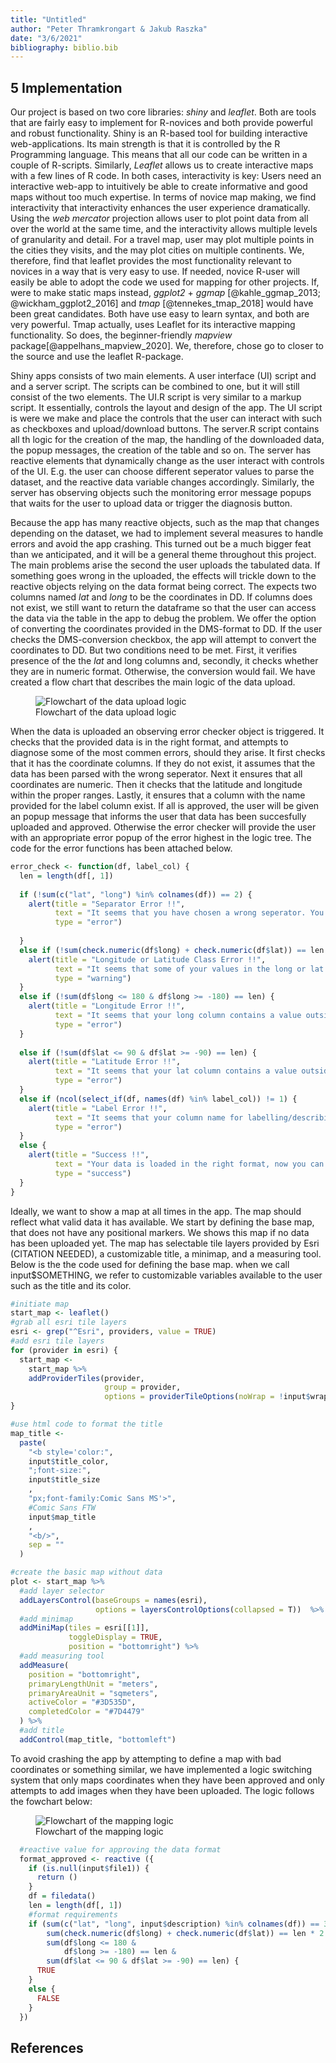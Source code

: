 ```yaml
---
title: "Untitled"
author: "Peter Thramkrongart & Jakub Raszka"
date: "3/6/2021"
bibliography: biblio.bib
---
```



## 5 Implementation

Our project is based on two core libraries: _shiny_ and _leaflet_. Both are tools that are fairly easy to implement for R-novices and both provide powerful and robust functionality. Shiny is an R-based tool for building interactive web-applications. Its main strength is that it is controlled by the R Programming language. This means that all our code can be written in a couple of R-scripts. Similarly, _Leaflet_ allows us to create interactive maps with a few lines of R code. In both cases, interactivity is key: Users need an interactive web-app to intuitively be able to create informative and good maps without too much expertise. In terms of novice map making, we find interactivity that interactivity enhances the user experience dramatically. Using the _web mercator_ projection allows user to plot point data from all over the world at the same time, and the interactivity allows multiple levels of granularity and detail. For a travel map, user may plot multiple points in the cities they visits, and the may plot cities on multiple continents. We, therefore, find that leaflet provides the most functionality relevant to novices in a way that is very easy to use. If needed, novice R-user will easily be able to adopt the code we used for mapping for other projects. If, were to make static maps instead, _ggplot2_ + _ggmap_ [@kahle_ggmap_2013; @wickham_ggplot2_2016] and _tmap_ [@tennekes_tmap_2018] would have been great candidates. Both have use easy to learn syntax, and both are very powerful. Tmap actually, uses Leaflet for its interactive mapping functionality. So does, the beginner-friendly _mapview_ package[@appelhans_mapview_2020]. We, therefore, chose go to closer to the source and use the leaflet R-package.

Shiny apps consists of two main elements. A user interface (UI) script and and a server script. The scripts can be combined to one, but it will still consist of the two elements. The UI.R script is very similar to a markup script. It essentially, controls the layout and design of the app. The UI script is were we make and place the controls that the user can interact with such as checkboxes and upload/download buttons. The server.R script contains all th logic for the creation of the map, the handling of the downloaded data, the popup messages, the creation of the table and so on. The server has reactive elements that dynamically change as the user interact with controls of the UI. E.g. the user can choose different seperator values to parse the dataset, and the reactive data variable changes accordingly. Similarly, the server has observing objects such the monitoring error message popups that waits for the user to upload data or trigger the diagnosis button.

Because the app has many reactive objects, such as the map that changes depending on the dataset, we had to implement several measures to handle errors and avoid the app crashing. This turned out be a much bigger feat than we anticipated, and it will be a general theme throughout this project. The main problems arise the second the user uploads the tabulated data. If something goes wrong in the uploaded, the effects will trickle down to the reactive objects relying on the data format being correct. The expects two columns named *lat* and *long* to be the coordinates in DD. If columns does not exist, we still want to return the dataframe so  that the user can access the data via the table in the app to debug the problem. We offer the option of converting the coordinates provided in the DMS-format to DD. If the user checks the DMS-conversion checkbox, the app will attempt to convert the coordinates to DD. But two conditions need to be met. First, it verifies presence of the the *lat* and long columns and, secondly, it checks whether they are in numeric format. Otherwise, the conversion would fail. We have created a flow chart that describes the main logic of the data upload. 

![Flowchart of the data upload logic](coords_flowchart.png)

When the data is uploaded an observing error checker object is triggered. It checks that the provided data is in the right format, and attempts to diagnose some of the most commen errors, should they arise. It first checks that it has the coordinate columns. If they do not exist, it assumes that the data has been parsed with the wrong seperator. Next it ensures that all coordinates are numeric. Then it checks that the latitude and longitude within the proper ranges. Lastly, it ensures that a column with the name provided for the label column exist. If all is approved, the user will be given an popup message that informs the user that data has been succesfully uploaded and approved. Otherwise the error checker will provide the user with an appropriate error popup of the error highest in the logic tree. The code for the error functions has been attached below.


```r

error_check <- function(df, label_col) {
  len = length(df[, 1])
  
  if (!sum(c("lat", "long") %in% colnames(df)) == 2) {
    alert(title = "Separator Error !!",
          text = "It seems that you have chosen a wrong seperator. You see can the dataset below the map and choose a corresponding separator.",
          type = "error")
    
  }
  else if (!sum(check.numeric(df$long) + check.numeric(df$lat)) == len * 2) {
    alert(title = "Longitude or Latitude Class Error !!",
          text = "It seems that some of your values in the long or lat columns are not numeric. Double check their formats.",
          type = "warning")
  }
  else if (!sum(df$long <= 180 & df$long >= -180) == len) {
    alert(title = "Longitude Error !!",
          text = "It seems that your long column contains a value outside of the allowed range for longitude (-180 - 180). Ensure that all values are within the range.",
          type = "error")
  }
  
  else if (!sum(df$lat <= 90 & df$lat >= -90) == len) {
    alert(title = "Latitude Error !!",
          text = "It seems that your lat column contains a value outside of the allowed range for latitude (-90 - 90). More often that not, this is caused by flipping long and lat columns. Ensure that all values are within the range.",
          type = "error")
  }
  else if (ncol(select_if(df, names(df) %in% label_col)) != 1) {
    alert(title = "Label Error !!",
          text = "It seems that your column name for labelling/describing locations does not correspond to the default: Description. You can change it in the Upload options in the Label name box.",
          type = "error")
  }
  else {
    alert(title = "Success !!",
          text = "Your data is loaded in the right format, now you can customize the aesthetics!",
          type = "success")
  }
}

```

Ideally, we want to show a map at all times in the app. The map should reflect what valid data it has available. We start by defining the base map, that does not have any positional markers. We shows this map if no data has been uploaded yet.
The map has selectable tile layers provided by Esri (CITATION NEEDED), a customizable title, a minimap, and a measuring tool. Below is the the code used for defining the base map. when we call input$SOMETHING, we refer to customizable variables available to the user such as the title and its color.

```r
#initiate map
start_map <- leaflet()
#grab all esri tile layers
esri <- grep("^Esri", providers, value = TRUE)
#add esri tile layers
for (provider in esri) {
  start_map <-
    start_map %>%
    addProviderTiles(provider,
                     group = provider,
                     options = providerTileOptions(noWrap = !input$wrap_map))
}

#use html code to format the title
map_title <-
  paste(
    "<b style='color:",
    input$title_color,
    ";font-size:",
    input$title_size
    ,
    "px;font-family:Comic Sans MS'>",
    #Comic Sans FTW
    input$map_title
    ,
    "<b/>",
    sep = ""
  )

#create the basic map without data
plot <- start_map %>%
  #add layer selector
  addLayersControl(baseGroups = names(esri),
                   options = layersControlOptions(collapsed = T))  %>%
  #add minimap
  addMiniMap(tiles = esri[[1]],
             toggleDisplay = TRUE,
             position = "bottomright") %>%
  #add measuring tool
  addMeasure(
    position = "bottomright",
    primaryLengthUnit = "meters",
    primaryAreaUnit = "sqmeters",
    activeColor = "#3D535D",
    completedColor = "#7D4479"
  ) %>%
  #add title
  addControl(map_title, "bottomleft")

```

To avoid crashing the app by attempting to define a map with bad coordinates or something similar, we have implemented a logic switching system that only maps coordinates when they have been approved and only attempts to add images when they have been uploaded. The logic follows the fowchart below:


![Flowchart of the mapping logic](Mapping_flowchart.png)


```r
  #reactive value for approving the data format
  format_approved <- reactive ({
    if (is.null(input$file1)) {
      return ()
    }
    df = filedata()
    len = length(df[, 1])
    #format requirements
    if (sum(c("lat", "long", input$description) %in% colnames(df)) == 3 &
        sum(check.numeric(df$long) + check.numeric(df$lat)) == len * 2 &
        sum(df$long <= 180 &
            df$long >= -180) == len &
        sum(df$lat <= 90 & df$lat >= -90) == len) {
      TRUE
    }
    else {
      FALSE
    }
  })

```

## References